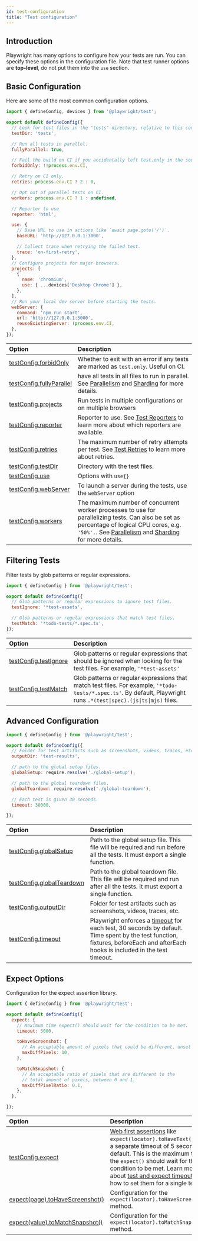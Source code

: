 ```yaml
---
id: test-configuration
title: "Test configuration"
---
```


## Introduction

Playwright has many options to configure how your tests are run. You can specify these options in the configuration file. Note that test runner options are **top-level**, do not put them into the `use` section.

## Basic Configuration

Here are some of the most common configuration options.

```js
import { defineConfig, devices } from '@playwright/test';

export default defineConfig({
  // Look for test files in the "tests" directory, relative to this configuration file.
  testDir: 'tests',

  // Run all tests in parallel.
  fullyParallel: true,

  // Fail the build on CI if you accidentally left test.only in the source code.
  forbidOnly: !!process.env.CI,

  // Retry on CI only.
  retries: process.env.CI ? 2 : 0,

  // Opt out of parallel tests on CI.
  workers: process.env.CI ? 1 : undefined,

  // Reporter to use
  reporter: 'html',

  use: {
    // Base URL to use in actions like `await page.goto('/')`.
    baseURL: 'http://127.0.0.1:3000',

    // Collect trace when retrying the failed test.
    trace: 'on-first-retry',
  },
  // Configure projects for major browsers.
  projects: [
    {
      name: 'chromium',
      use: { ...devices['Desktop Chrome'] },
    },
  ],
  // Run your local dev server before starting the tests.
  webServer: {
    command: 'npm run start',
    url: 'http://127.0.0.1:3000',
    reuseExistingServer: !process.env.CI,
  },
});
```

| Option | Description |
| :- | :- |
| [testConfig.forbidOnly](/api/class-testconfig.mdx#test-config-forbid-only) | Whether to exit with an error if any tests are marked as `test.only`. Useful on CI.|
| [testConfig.fullyParallel](/api/class-testconfig.mdx#test-config-fully-parallel) | have all tests in all files to run in parallel. See [Parallelism](./test-parallel) and [Sharding](./test-sharding) for more details. |
| [testConfig.projects](/api/class-testconfig.mdx#test-config-projects) | Run tests in multiple configurations or on multiple browsers |
| [testConfig.reporter](/api/class-testconfig.mdx#test-config-reporter) | Reporter to use. See [Test Reporters](/test-reporters.mdx) to learn more about which reporters are available. |
| [testConfig.retries](/api/class-testconfig.mdx#test-config-retries) | The maximum number of retry attempts per test. See [Test Retries](/test-retries.mdx) to learn more about retries.|
| [testConfig.testDir](/api/class-testconfig.mdx#test-config-test-dir) | Directory with the test files. |
| [testConfig.use](/api/class-testconfig.mdx#test-config-use)  | Options with `use{}` |
| [testConfig.webServer](/api/class-testconfig.mdx#test-config-web-server) | To launch a server during the tests, use the `webServer` option |
| [testConfig.workers](/api/class-testconfig.mdx#test-config-workers) | The maximum number of concurrent worker processes to use for parallelizing tests. Can also be set as percentage of logical CPU cores, e.g. `'50%'.`. See [Parallelism](./test-parallel) and [Sharding](./test-sharding) for more details. |

## Filtering Tests

Filter tests by glob patterns or regular expressions.

```js title="playwright.config.ts"
import { defineConfig } from '@playwright/test';

export default defineConfig({
  // Glob patterns or regular expressions to ignore test files.
  testIgnore: '*test-assets',

  // Glob patterns or regular expressions that match test files.
  testMatch: '*todo-tests/*.spec.ts',
});
```

| Option | Description |
| :- | :- |
| [testConfig.testIgnore](/api/class-testconfig.mdx#test-config-test-ignore) | Glob patterns or regular expressions that should be ignored when looking for the test files. For example, `'*test-assets'` |
| [testConfig.testMatch](/api/class-testconfig.mdx#test-config-test-match) | Glob patterns or regular expressions that match test files. For example, `'*todo-tests/*.spec.ts'`. By default, Playwright runs <code>.*(test&#124;spec)\.(js&#124;ts&#124;mjs)</code> files. |

## Advanced Configuration

```js title="playwright.config.ts"
import { defineConfig } from '@playwright/test';

export default defineConfig({
  // Folder for test artifacts such as screenshots, videos, traces, etc.
  outputDir: 'test-results',

  // path to the global setup files.
  globalSetup: require.resolve('./global-setup'),

  // path to the global teardown files.
  globalTeardown: require.resolve('./global-teardown'),

  // Each test is given 30 seconds.
  timeout: 30000,

});
```

| Option | Description |
| :- | :- |
| [testConfig.globalSetup](/api/class-testconfig.mdx#test-config-global-setup) | Path to the global setup file. This file will be required and run before all the tests. It must export a single function. |
| [testConfig.globalTeardown](/api/class-testconfig.mdx#test-config-global-teardown) |Path to the global teardown file. This file will be required and run after all the tests. It must export a single function. |
| [testConfig.outputDir](/api/class-testconfig.mdx#test-config-output-dir) | Folder for test artifacts such as screenshots, videos, traces, etc. |
| [testConfig.timeout](/api/class-testconfig.mdx#test-config-timeout) | Playwright enforces a [timeout](./test-timeouts.mdx) for each test, 30 seconds by default. Time spent by the test function, fixtures, beforeEach and afterEach hooks is included in the test timeout. |

## Expect Options

Configuration for the expect assertion library.

```js title="playwright.config.ts"
import { defineConfig } from '@playwright/test';

export default defineConfig({
  expect: {
    // Maximum time expect() should wait for the condition to be met.
    timeout: 5000,

    toHaveScreenshot: {
      // An acceptable amount of pixels that could be different, unset by default.
      maxDiffPixels: 10,
    },

    toMatchSnapshot: {
      // An acceptable ratio of pixels that are different to the
      // total amount of pixels, between 0 and 1.
      maxDiffPixelRatio: 0.1,
    },
  },

});
```

| Option | Description |
| :- | :- |
| [testConfig.expect](/api/class-testconfig.mdx#test-config-expect) | [Web first assertions](./test-assertions.mdx) like `expect(locator).toHaveText()` have a separate timeout of 5 seconds by default. This is the maximum time the `expect()` should wait for the condition to be met. Learn more about [test and expect timeouts](./test-timeouts.mdx) and how to set them for a single test. |
| [expect(page).toHaveScreenshot()](/api/class-pageassertions.mdx#page-assertions-to-have-screenshot-1) | Configuration for the `expect(locator).toHaveScreenshot()` method. |
| [expect(value).toMatchSnapshot()](/api/class-snapshotassertions.mdx#snapshot-assertions-to-match-snapshot-1)| Configuration for the `expect(locator).toMatchSnapshot()` method.|


[Accessibility]: /api/class-accessibility.mdx "Accessibility"
[Android]: /api/class-android.mdx "Android"
[AndroidDevice]: /api/class-androiddevice.mdx "AndroidDevice"
[AndroidInput]: /api/class-androidinput.mdx "AndroidInput"
[AndroidSocket]: /api/class-androidsocket.mdx "AndroidSocket"
[AndroidWebView]: /api/class-androidwebview.mdx "AndroidWebView"
[APIRequest]: /api/class-apirequest.mdx "APIRequest"
[APIRequestContext]: /api/class-apirequestcontext.mdx "APIRequestContext"
[APIResponse]: /api/class-apiresponse.mdx "APIResponse"
[APIResponseAssertions]: /api/class-apiresponseassertions.mdx "APIResponseAssertions"
[Browser]: /api/class-browser.mdx "Browser"
[BrowserContext]: /api/class-browsercontext.mdx "BrowserContext"
[BrowserServer]: /api/class-browserserver.mdx "BrowserServer"
[BrowserType]: /api/class-browsertype.mdx "BrowserType"
[CDPSession]: /api/class-cdpsession.mdx "CDPSession"
[Clock]: /api/class-clock.mdx "Clock"
[ConsoleMessage]: /api/class-consolemessage.mdx "ConsoleMessage"
[Coverage]: /api/class-coverage.mdx "Coverage"
[Dialog]: /api/class-dialog.mdx "Dialog"
[Download]: /api/class-download.mdx "Download"
[Electron]: /api/class-electron.mdx "Electron"
[ElectronApplication]: /api/class-electronapplication.mdx "ElectronApplication"
[ElementHandle]: /api/class-elementhandle.mdx "ElementHandle"
[FileChooser]: /api/class-filechooser.mdx "FileChooser"
[Frame]: /api/class-frame.mdx "Frame"
[FrameLocator]: /api/class-framelocator.mdx "FrameLocator"
[GenericAssertions]: /api/class-genericassertions.mdx "GenericAssertions"
[JSHandle]: /api/class-jshandle.mdx "JSHandle"
[Keyboard]: /api/class-keyboard.mdx "Keyboard"
[Locator]: /api/class-locator.mdx "Locator"
[LocatorAssertions]: /api/class-locatorassertions.mdx "LocatorAssertions"
[Logger]: /api/class-logger.mdx "Logger"
[Mouse]: /api/class-mouse.mdx "Mouse"
[Page]: /api/class-page.mdx "Page"
[PageAssertions]: /api/class-pageassertions.mdx "PageAssertions"
[Playwright]: /api/class-playwright.mdx "Playwright"
[PlaywrightAssertions]: /api/class-playwrightassertions.mdx "PlaywrightAssertions"
[Request]: /api/class-request.mdx "Request"
[Response]: /api/class-response.mdx "Response"
[Route]: /api/class-route.mdx "Route"
[Selectors]: /api/class-selectors.mdx "Selectors"
[SnapshotAssertions]: /api/class-snapshotassertions.mdx "SnapshotAssertions"
[TimeoutError]: /api/class-timeouterror.mdx "TimeoutError"
[Touchscreen]: /api/class-touchscreen.mdx "Touchscreen"
[Tracing]: /api/class-tracing.mdx "Tracing"
[Video]: /api/class-video.mdx "Video"
[WebError]: /api/class-weberror.mdx "WebError"
[WebSocket]: /api/class-websocket.mdx "WebSocket"
[WebSocketRoute]: /api/class-websocketroute.mdx "WebSocketRoute"
[Worker]: /api/class-worker.mdx "Worker"
[Fixtures]: /api/class-fixtures.mdx "Fixtures"
[FullConfig]: /api/class-fullconfig.mdx "FullConfig"
[FullProject]: /api/class-fullproject.mdx "FullProject"
[Location]: /api/class-location.mdx "Location"
[Test]: /api/class-test.mdx "Test"
[TestConfig]: /api/class-testconfig.mdx "TestConfig"
[TestInfo]: /api/class-testinfo.mdx "TestInfo"
[TestInfoError]: /api/class-testinfoerror.mdx "TestInfoError"
[TestOptions]: /api/class-testoptions.mdx "TestOptions"
[TestProject]: /api/class-testproject.mdx "TestProject"
[WorkerInfo]: /api/class-workerinfo.mdx "WorkerInfo"
[Reporter]: /api/class-reporter.mdx "Reporter"
[Suite]: /api/class-suite.mdx "Suite"
[TestCase]: /api/class-testcase.mdx "TestCase"
[TestError]: /api/class-testerror.mdx "TestError"
[TestResult]: /api/class-testresult.mdx "TestResult"
[TestStep]: /api/class-teststep.mdx "TestStep"
[Element]: https://developer.mozilla.org/en-US/docs/Web/API/element "Element"
[EvaluationArgument]: /evaluating.mdx#evaluation-argument "EvaluationArgument"
[Promise]: https://developer.mozilla.org/en-US/docs/Web/JavaScript/Reference/Global_Objects/Promise "Promise"
[iterator]: https://developer.mozilla.org/en-US/docs/Web/JavaScript/Reference/Iteration_protocols "Iterator"
[origin]: https://developer.mozilla.org/en-US/docs/Glossary/Origin "Origin"
[selector]: https://developer.mozilla.org/en-US/docs/Web/CSS/CSS_Selectors "selector"
[Serializable]: https://developer.mozilla.org/en-US/docs/Web/JavaScript/Reference/Global_Objects/JSON/stringify#Description "Serializable"
[UIEvent.detail]: https://developer.mozilla.org/en-US/docs/Web/API/UIEvent/detail "UIEvent.detail"
[UnixTime]: https://en.wikipedia.org/wiki/Unix_time "Unix Time"
[xpath]: https://developer.mozilla.org/en-US/docs/Web/XPath "xpath"

[Array]: https://developer.mozilla.org/en-US/docs/Web/JavaScript/Reference/Global_Objects/Array "Array"
[boolean]: https://developer.mozilla.org/en-US/docs/Web/JavaScript/Data_structures#Boolean_type "Boolean"
[Buffer]: https://nodejs.org/api/buffer.html#buffer_class_buffer "Buffer"
[ChildProcess]: https://nodejs.org/api/child_process.html "ChildProcess"
[Error]: https://nodejs.org/api/errors.html#errors_class_error "Error"
[EventEmitter]: https://nodejs.org/api/events.html#events_class_eventemitter "EventEmitter"
[function]: https://developer.mozilla.org/en-US/docs/Web/JavaScript/Reference/Global_Objects/Function "Function"
[FormData]: https://developer.mozilla.org/en-US/docs/Web/API/FormData "FormData"
[Map]: https://developer.mozilla.org/en-US/docs/Web/JavaScript/Reference/Global_Objects/Map "Map"
[Metadata]: https://developer.mozilla.org/en-US/docs/Web/JavaScript/Reference/Global_Objects/Object "Object&lt;string, any&gt;"
[null]: https://developer.mozilla.org/en-US/docs/Web/JavaScript/Reference/Global_Objects/null "null"
[number]: https://developer.mozilla.org/en-US/docs/Web/JavaScript/Data_structures#Number_type "Number"
[Object]: https://developer.mozilla.org/en-US/docs/Web/JavaScript/Reference/Global_Objects/Object "Object"
[Promise]: https://developer.mozilla.org/en-US/docs/Web/JavaScript/Reference/Global_Objects/Promise "Promise"
[Readable]: https://nodejs.org/api/stream.html#stream_class_stream_readable "Readable"
[ReadStream]: https://nodejs.org/api/fs.html#class-fsreadstream "ReadStream"
[RegExp]: https://developer.mozilla.org/en-US/docs/Web/JavaScript/Reference/Global_Objects/RegExp "RegExp"
[string]: https://developer.mozilla.org/en-US/docs/Web/JavaScript/Data_structures#String_type "string"
[void]: https://developer.mozilla.org/en-US/docs/Web/JavaScript/Reference/Global_Objects/undefined "void"
[URL]: https://nodejs.org/api/url.html "URL"
[URLSearchParams]: https://developer.mozilla.org/en-US/docs/Web/API/URLSearchParams "URLSearchParams"

[all available image tags]: https://mcr.microsoft.com/en-us/product/playwright/about "all available image tags"
[Microsoft Artifact Registry]: https://mcr.microsoft.com/en-us/product/playwright/about "Microsoft Artifact Registry"
[Dockerfile.jammy]: https://github.com/microsoft/playwright/blob/main/utils/docker/Dockerfile.jammy "Dockerfile.jammy"
